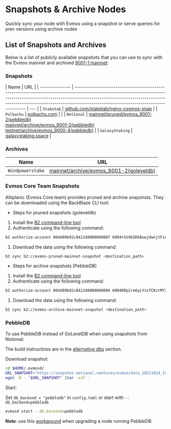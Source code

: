 # Snapshots & Archive Nodes

Quickly sync your node with Evmos using a snapshot or serve queries for prev versions using archive nodes

## List of Snapshots and Archives

Below is a list of publicly available snapshots that you can use to sync with the Evmos mainnet and
archived [9001-1 mainnet](https://github.com/evmos/mainnet/tree/main/evmos_9001-1):

### Snapshots

| Name            | URL                                                                                                                                                                                                                                                                                              |
| --------------- | ------------------------------------------------------------------------------------------------------------------------------------------------------------------------------------------------------------------------------------------------------------------------------------------------ | --- |
| `Staketab`      | [github.com/staketab/nginx-cosmos-snap](https://github.com/staketab/nginx-cosmos-snap/blob/main/docs/evmos.md)                                                                                                                                                                                   |
| `Polkachu`      | [polkachu.com](https://www.polkachu.com/tendermint_snapshots/evmos)                                                                                                                                                                                                                              |     |
| `Notional`      | [mainnet/pruned/evmos_9001-2(pebbledb)](https://snapshot.notional.ventures/evmos/) <br /> [mainnet/archive/evmos_9001-2(pebbledb)](https://snapshot.notional.ventures/evmos-archive/) <br /> [testnet/archive/evmos_9000-4(pebbledb)](https://snapshot.notional.ventures/evmos-testnet-archive/) |
| `GalaxyStaking` | [galaxystaking.space](https://tools.galaxystaking.space/evmos/)                                                                                                                                                                                                                                  |

### Archives

| Name             | URL                                                                            |
| ---------------- | ------------------------------------------------------------------------------ |
| `Windpowerstake` | [mainnet/archive/evmos_9001-2(goleveldb)](http://backup03.windpowerstake.com/) |

### Evmos Core Team Snapshots

Altiplanic (Evmos Core team) provides pruned and archive snapshots. They can be downloaded using the BackBlaze CLI tool:

- Steps for pruned snapshots (goleveldb)

1. Install the [B2 command-line tool](https://www.backblaze.com/docs/cloud-storage-command-line-tools)
2. Authenticate using the following command:

```bash
b2 authorize-account 004d09b92c841240000000007 K004+SV4bZKkBuwjdwnjtFidMdISWf4
```

1. Download the data using the following command:

```bash
b2 sync b2://evmos-pruned-mainnet-snapshot <destination_path>
```

- Steps for archive snapshots (PebbleDB)

1. Install the [B2 command-line tool](https://www.backblaze.com/docs/cloud-storage-command-line-tools)
2. Authenticate using the following command:

```bash
b2 authorize-account 004d09b92c841240000000006 K0048Rp2re6yLYzsTCKzrMYZmoWOgEM
```

1. Download the data using the following command:

```bash
b2 sync b2://evmos-archive-mainnet-snapshot <destination_path>
```

### PebbleDB

To use PebbleDB instead of GoLevelDB when using snapshots from Notional:

The build instructinos are in the [alternative dbs](/protocol/evmos-cli/alternative-dbs) section.

Download snapshot:

```bash
cd $HOME/.evmosd/
URL_SNAPSHOT="https://snapshot.notional.ventures/evmos/data_20221024_193254.tar.gz"
wget -O - "$URL_SNAPSHOT" |tar -xzf -
```

Start:

Set `db_backend = "pebbledb"` in `config.toml` or start with `--db_backend=pebbledb`

```bash
evmosd start --db_backend=pebbledb
```

**Note**: use this [workaround](https://github.com/notional-labs/cosmosia/blob/main/docs/pebbledb.md) when upgrading a node running PebbleDB.
